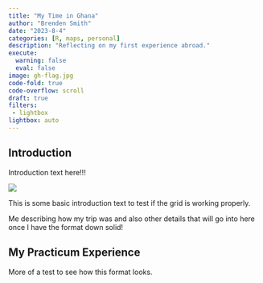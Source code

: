```yaml
---
title: "My Time in Ghana"
author: "Brenden Smith"
date: "2023-8-4"
categories: [R, maps, personal]
description: "Reflecting on my first experience abroad."
execute: 
  warning: false
  eval: false
image: gh-flag.jpg
code-fold: true
code-overflow: scroll
draft: true
filters: 
 - lightbox
lightbox: auto
---
```


## Introduction
Introduction text here!!!

::: grid
::: {.g-col-12 .g-col-md-6}
![](ghana_trip23.svg){group="\"my-gallery"}
:::

::: {.g-col-12 .g-col-md-6}
This is some basic introduction text to test if the grid is working properly.

Me describing how my trip was and also other details that will go into here once I have the format down solid!
:::

::: {.g-col-24 .g-col-md-12}
## My Practicum Experience

More of a test to see how this format looks.
:::
:::
